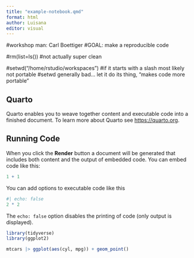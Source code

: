 ```yaml
---
title: "example-notebook.qmd"
format: html
author: Luisana
editor: visual
---
```

#workshop man: Carl Boettiger
#GOAL: make a reproducible code

#rm(list=ls()) 
#not actually super clean

#setwd("/home/rstudio/workspaces") #if it starts with a slash most likely not portable
#setwd generally bad... let it do its thing, "makes code more portable"

## Quarto

Quarto enables you to weave together content and executable code into a finished document. To learn more about Quarto see <https://quarto.org>.

## Running Code

When you click the **Render** button a document will be generated that includes both content and the output of embedded code. You can embed code like this:

```r
1 + 1
```

You can add options to executable code like this

```r
#| echo: false
2 * 2
```

The `echo: false` option disables the printing of code (only output is displayed).

```r
library(tidyverse)
library(ggplot2)

mtcars |> ggplot(aes(cyl, mpg)) + geom_point()
```
